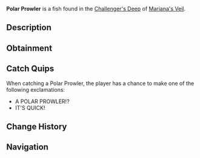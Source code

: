 {{FishInfobox
|image          = Polar Prowler.png
|rarity         = Legendary
|sea            = First Sea
|location       = [[Challenger's Deep]]
|sublocation    = 
|sources        = Fishing Rod
|radar_location = 
|prog_speed     = -20
|xp             = 2000
|weather        = Clear
|time           = Night
|season         = Winter
|bait           = Truffle Worm
|base_weight    = 2300
|base_value     = 1500
|weight_range   = 1400
|base_chance    = 10
|base_resil     = 12
}}
'''Polar Prowler''' is a {{Rarity|Legendary}} fish found in the [[Challenger's Deep]] of [[Mariana's Veil]].

== Description ==
{{Description|A sleek, predatory fish that hunts in the freezing cold with unmatched speed.|Bestiary Entry}}

== Obtainment ==
{{Description|Found in the deepest of trenches, most notably when the stars are present.|Bestiary Hint}}
{{Fish Availability|
Mariana's Veil/Challenger's Deep
|top_rods      = 
Leviathan's Fang Rod\273281.39\310814.91;
Free Spirit Rod\263555.11\303892.07;
Trident Rod\254723.36\290010.03;
Azure Of Lagoon\192130.68\218906.68;
No-Life Rod\184988.51\240886.62;
Midas Rod\83451.76\101149.87;
Wisdom Rod\135512.77\166582.04;
Phoenix Rod\131250.26\151170.73;
Magma Rod\117125.72\150703.83;
Krampus's Rod\120199.3\152865.13;
Magnet Rod\78045.94\93403.1;
Seraphic Rod\164134.27\199382.3;
Ethereal Prism Rod\163025.11\192692.92;
Astralhook Rod\161983.66\189836.04;
Challenger's Rod\159514.07\189524.51;
Rod Of The Forgotten Fang\157755.91\179264.72;
Zeus Rod\144069.37\166444.67;
Verdant Shear Rod\143203.76\164967.4;
Rod Of The Depths\140793.16\160034.73;
Blazebringer Rod\138654.29\160325.41;
Depthseeker Rod\136166.8\167527.82;
Rod Of The Exalted One\135801.1\154246.71;
Avalanche Rod\121177.92\137912.9;
Volcanic Rod\119035.24\139932.75;
Steady Rod\54373.89\61158.86
|recommended   = Trident Rod
}}

== Catch Quips ==
When catching a Polar Prowler, the player has a chance to make one of the following exclamations:
* A POLAR PROWLER!?
* IT'S QUICK!

== Change History ==
{{Change History|{{subst:Current Version}}}}

== Navigation ==
{{Fish Navbox|Challenger's Deep}}
